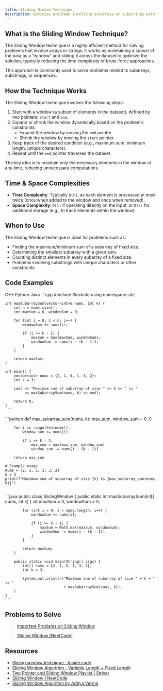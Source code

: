 ```yaml
---
title: Sliding Window Technique
description: Optimize problems involving subarrays or substrings with the sliding window technique.
---
```


## <HoverUnderline>What is the Sliding Window Technique?</HoverUnderline>

The Sliding Window technique is a highly efficient method for solving problems that involve arrays or strings. It works by maintaining a subset of the data as a "window" and sliding it across the dataset to optimize the solution, typically reducing the time complexity of brute-force approaches.

This approach is commonly used to solve problems related to subarrays, substrings, or sequences.

## <HoverUnderline>How the Technique Works</HoverUnderline>

The Sliding Window technique involves the following steps:

1. Start with a window (a subset of elements in the dataset), defined by two pointers: `start` and `end`.
2. Expand or shrink the window dynamically based on the problem’s constraints:
   - Expand the window by moving the `end` pointer.
   - Shrink the window by moving the `start` pointer.
3. Keep track of the desired condition (e.g., maximum sum, minimum length, unique characters).
4. Repeat until the `end` pointer traverses the dataset.

The key idea is to maintain only the necessary elements in the window at any time, reducing unnecessary computations.

## <HoverUnderline>Time & Space Complexities</HoverUnderline>

- **Time Complexity**: Typically `O(n)`, as each element is processed at most twice (once when added to the window and once when removed).
- **Space Complexity**: `O(1)` if operating directly on the input, or `O(k)` for additional storage (e.g., to track elements within the window).

## <HoverUnderline>When to Use</HoverUnderline>

The Sliding Window technique is ideal for problems such as:

- Finding the maximum/minimum sum of a subarray of fixed size.
- Determining the smallest subarray with a given sum.
- Counting distinct elements in every subarray of a fixed size.
- Problems involving substrings with unique characters or other constraints.

## <HoverUnderline>Code Examples</HoverUnderline>

<Tabs defaultValue="python" className="pt-5 pb-1">
  <TabsList>
    <TabsTrigger value="cpp">C++</TabsTrigger>
    <TabsTrigger value="python">Python</TabsTrigger>
    <TabsTrigger value="java">Java</TabsTrigger>
  </TabsList>

  <TabsContent value="cpp">
    ```cpp
    #include <iostream>
    #include <vector>
    using namespace std;

    int maxSubarraySum(vector<int>& nums, int k) {
        int n = nums.size();
        int maxSum = 0, windowSum = 0;

        for (int i = 0; i < n; i++) {
            windowSum += nums[i];

            if (i >= k - 1) {
                maxSum = max(maxSum, windowSum);
                windowSum -= nums[i - (k - 1)];
            }
        }

        return maxSum;
    }

    int main() {
        vector<int> nums = {2, 1, 5, 1, 3, 2};
        int k = 3;

        cout << "Maximum sum of subarray of size " << k << " is "
             << maxSubarraySum(nums, k) << endl;

        return 0;
    }
    ```
  </TabsContent>

  <TabsContent value="python">
    ```python
    def max_subarray_sum(nums, k):
        max_sum, window_sum = 0, 0

        for i in range(len(nums)):
            window_sum += nums[i]

            if i >= k - 1:
                max_sum = max(max_sum, window_sum)
                window_sum -= nums[i - (k - 1)]

        return max_sum

    # Example usage
    nums = [2, 1, 5, 1, 3, 2]
    k = 3
    print(f"Maximum sum of subarray of size {k} is {max_subarray_sum(nums, k)}")
    ```
  </TabsContent>

  <TabsContent value="java">
    ```java
    public class SlidingWindow {
        public static int maxSubarraySum(int[] nums, int k) {
            int maxSum = 0, windowSum = 0;

            for (int i = 0; i < nums.length; i++) {
                windowSum += nums[i];

                if (i >= k - 1) {
                    maxSum = Math.max(maxSum, windowSum);
                    windowSum -= nums[i - (k - 1)];
                }
            }

            return maxSum;
        }

        public static void main(String[] args) {
            int[] nums = {2, 1, 5, 1, 3, 2};
            int k = 3;

            System.out.println("Maximum sum of subarray of size " + k + " is "
                               + maxSubarraySum(nums, k));
        }
    }
    ```
  </TabsContent>
</Tabs>

## <HoverUnderline>Problems to Solve</HoverUnderline>

> [Important Problems on Sliding Window](https://leetcode.com/problem-list/acjkf897/)

> [Sliding Window [NeetCode]](https://leetcode.com/problem-list/ab2wzln1/)

## <HoverUnderline>Resources</HoverUnderline>

- [Sliding window technique - Inside code](https://youtu.be/p-ss2JNynmw?si=zppzoNjtn3z4O1rK)
- [Sliding Window Algorithm - Variable Length + Fixed Length](https://youtu.be/GaXwHThEgGk?si=GVSAr-YS7PTt-mvX)
- [Two Pointer and Sliding Window Playlist | Striver](https://youtube.com/playlist?list=PLgUwDviBIf0q7vrFA_HEWcqRqMpCXzYAL&si=sfoXNphmdJlJSYOq)
- [Sliding Window | NeetCode](https://youtube.com/playlist?list=PLot-Xpze53leOBgcVsJBEGrHPd_7x_koV&si=W4nRESGNyqotrwZ4)
- [Sliding Window Algorithm by Aditya Verma](https://youtube.com/playlist?list=PL_z_8CaSLPWeM8BDJmIYDaoQ5zuwyxnfj&si=vLkToqGf2UR_aI2M)
